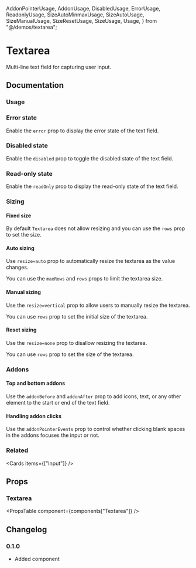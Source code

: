   AddonPointerUsage,
  AddonUsage,
  DisabledUsage,
  ErrorUsage,
  ReadonlyUsage,
  SizeAutoMinmaxUsage,
  SizeAutoUsage,
  SizeManualUsage,
  SizeResetUsage,
  SizeUsage,
  Usage,
} from "@/demos/textarea";

# Textarea

Multi-line text field for capturing user input.

## Documentation

### Usage

<Demo component={Usage} />

### Error state

Enable the `error` prop to display the error state of the text field.

<Demo component={ErrorUsage} />

### Disabled state

Enable the `disabled` prop to toggle the disabled state of the text field.

<Demo component={DisabledUsage} />

### Read-only state

Enable the `readOnly` prop to display the read-only state of the text field.

<Demo component={ReadonlyUsage} />

### Sizing

#### Fixed size

By default `Textarea` does not allow resizing and you can use the `rows` prop to set the size.

<Demo component={SizeUsage} />

#### Auto sizing

Use `resize=auto` prop to automatically resize the textarea as the value changes.

<Demo component={SizeAutoUsage} />

You can use the `maxRows` and `rows` props to limit the textarea size.

<Demo component={SizeAutoMinmaxUsage} />

#### Manual sizing

Use the `resize=vertical` prop to allow users to manually resize the textarea.

You can use `rows` prop to set the initial size of the textarea.

<Demo component={SizeManualUsage} />

#### Reset sizing

Use the `resize=none` prop to disallow resizing the textarea.

You can use `rows` prop to set the size of the textarea.

<Demo component={SizeResetUsage} />

### Addons

#### Top and bottom addons

Use the `addonBefore` and `addonAfter` prop to add icons, text, or any other element to the start or end of the text field.

<Demo component={AddonUsage} />

#### Handling addon clicks

Use the `addonPointerEvents` prop to control whether clicking blank spaces in the addons focuses the input or not.

<Demo component={AddonPointerUsage} />

### Related

<Cards items={["Input"]} />

## Props

### Textarea

<PropsTable component={components["Textarea"]} />

## Changelog

### 0.1.0

- Added component
